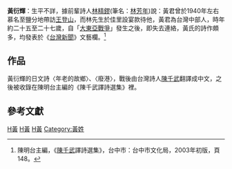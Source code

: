 '''黃衍輝'''：生平不詳，據前輩詩人[[林精鏐|林精鏐]](筆名：[[林芳年|林芳年]])說：黃君曾於1940年左右慕名至鹽分地帶訪[[王登山|王登山]]，而林先生於佳里設宴款待他，黃君為台灣中部人，時年約二十五至二十七歲，自「[[大東亞戰爭|大東亞戰爭]]」發生之後，即失去連絡，黃氏的詩作頗多，均發表於《[[台灣新聞|台灣新聞]]》文藝欄。<ref>陳明台主編，《[[陳千武|陳千武]]譯詩選集》，台中市：台中市文化局，2003年初版，頁148。</ref> 
==作品==
黃衍輝的日文詩〈年老的故鄉〉、〈廢港〉，戰後由台灣詩人[[陳千武|陳千武]]翻譯成中文，之後被收錄在陳明台主編的《陳千武譯詩選集》裡。
==參考文獻==
<references />

[[Category:台灣作家|H黃]]
[[Category:台灣詩人|H黃]]
[[Category:台灣日治時期作家|H黃]]
[[Category:黃姓|Category:黃姓]]